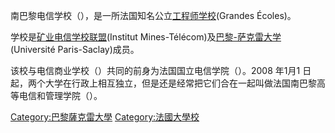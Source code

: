 {{Expand language|time=2017-01-05T00:47:55+00:00}}
{{unreferenced|time=2017-01-05T00:47:55+00:00}}
{{infobox University
|name = 南巴黎电信学校
|native_name = Télécom SudParis
|image =
|motto = Apprenons à voler ensemble
|established = 1979
|type = 公立，[[大学校_(法国)|工程师学校]](Grandes Écoles)
|former_names = 法国国立电信学院
|affiliations = [[法国国立高等矿业电信学校联盟|法国国立高等矿业电信学校联盟]]<br>[[巴黎理工学院|巴黎理工学院]]
|president =[[Christophe_Digne|Christophe Digne]]
|faculty = 108
|students = 1000（其中约700名为工程师学生，200名博士生）
|city = [[埃夫里_(埃松省)|埃夫里 (埃松省)]]
|country = [[法国|法国]]
|website = {{url|http://www.telecom-sudparis.eu}}
}}

南巴黎电信学校（{{lang-fr|'''Télécom SudParis'''}}），是一所法国知名公立[[大学校_(法国)|工程师学校]](Grandes Écoles)。

学校是[[法国国立高等矿业电信学校联盟|矿业电信学校联盟]](Institut Mines-Télécom)及[[巴黎-萨克雷大学|巴黎-萨克雷大学]](Université Paris-Saclay)成员。

该校与电信商业学校（{{lang-fr|''' Télécom École de management'''}}）共同的前身为法国国立电信学院（{{lang-fr|'''Institut National des Télécommunications'''}}）。2008 年1月1 日起，两个大学在行政上相互独立，但是还是经常把它们合在一起叫做法国南巴黎高等电信和管理学院（{{lang-fr|'''Télécom & Management SudParis'''}}）。

{{IMT}}
{{法国大学校会议}}

[[Category:巴黎薩克雷大學|Category:巴黎薩克雷大學]]
[[Category:法國大學校|Category:法國大學校]]